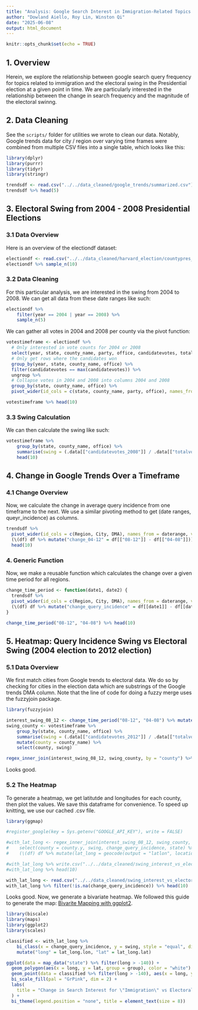 ```yaml
---
title: "Analysis: Google Search Interest in Immigration-Related Topics vs Electoral Swing Per County"
author: "Dowland Aiello, Roy Lin, Winston Qi"
date: "2025-06-08"
output: html_document
---
```


```r
knitr::opts_chunk$set(echo = TRUE)
```

## 1. Overview

Herein, we explore the relationship between google search query frequency for topics related to immigration and the electoral swing in the Presidential election at a given point in time. We are particularly interested in the relationship between the change in search frequency and the magnitude of the electoral swinng.

## 2. Data Cleaning

See the `scripts/` folder for utilities we wrote to clean our data. Notably, Google trends data for city / region over varying time frames were combined from multiple CSV files into a single table, which looks like this:

```r
library(dplyr)
library(purrr)
library(tidyr)
library(stringr)

trendsdf <- read.csv("../../data_cleaned/google_trends/summarized.csv")
trendsdf %>% head(5)
```

## 3. Electoral Swing from 2004 - 2008 Presidential Elections

### 3.1 Data Overview

Here is an overview of the electiondf dataset:

```r
electiondf <- read.csv("../../data_cleaned/harvard_election/countypres_2000-2020.csv")
electiondf %>% sample_n(10)
```

### 3.2 Data Cleaning

For this particular analysis, we are interested in the swing from 2004 to 2008. We can get all data from these date ranges like such:

```r
electiondf %>%
    filter(year == 2004 | year == 2008) %>%
    sample_n(5)
```

We can gather all votes in 2004 and 2008 per county via the pivot function:

```r
votestimeframe <- electiondf %>%
  # Only interested in vote counts for 2004 or 2008
  select(year, state, county_name, party, office, candidatevotes, totalvotes) %>%
  # Only get rows where the candidates won
  group_by(year, state, county_name, office) %>%
  filter(candidatevotes == max(candidatevotes)) %>%
  ungroup %>%
  # Collapse votes in 2004 and 2008 into columns 2004 and 2008
  group_by(state, county_name, office) %>%
  pivot_wider(id_cols = c(state, county_name, party, office), names_from = year, values_from = c(candidatevotes, totalvotes))

votestimeframe %>% head(10)
```

### 3.3 Swing Calculation

We can then calculate the swing like such:

```r
votestimeframe %>%
    group_by(state, county_name, office) %>%
    summarise(swing = (.data[["candidatevotes_2008"]] / .data[["totalvotes_2008"]]) - (.data[["candidatevotes_2004"]] / .data[["totalvotes_2004"]])) %>%
    head(10)
```

## 4. Change in Google Trends Over a Timeframe

### 4.1 Change Overview

Now, we calculate the change in average query incidence from one timeframe to the next. We use a similar pivoting method to get (date ranges, queyr_incidence) as columns.

```r
trendsdf %>%
  pivot_wider(id_cols = c(Region, City, DMA), names_from = daterange, values_from = query_incidence, values_fn = max) %>%
  (\(df) df %>% mutate("change_04-12" = df[["08-12"]] - df[["04-08"]])) %>%
  head(10)
```

### 4. Generic Function

Now, we make a reusable function which calculates the change over a given time period for all regions.

```r
change_time_period <- function(date1, date2) {
  trendsdf %>%
  pivot_wider(id_cols = c(Region, City, DMA), names_from = daterange, values_from = query_incidence, values_fn = max) %>%
  (\(df) df %>% mutate("change_query_incidence" = df[[date1]] - df[[date2]]))
}

change_time_period("08-12", "04-08") %>% head(10)
```

## 5. Heatmap: Query Incidence Swing vs Electoral Swing (2004 election to 2012 election)

### 5.1 Data Overview

We first match cities from Google trends to electoral data. We do so by checking for cities in the election data which are substrings of the Google trends DMA column.
Note that the line of code for doing a fuzzy merge uses the fuzzyjoin package.

```r
library(fuzzyjoin)

interest_swing_08_12 <- change_time_period("08-12", "04-08") %>% mutate(county = toupper(DMA)) %>% select(county, change_query_incidence)
swing_county <- votestimeframe %>%
    group_by(state, county_name, office) %>%
    summarise(swing = (.data[["candidatevotes_2012"]] / .data[["totalvotes_2004"]]) - (.data[["candidatevotes_2004"]] / .data[["totalvotes_2004"]])) %>%
    mutate(county = county_name) %>%
    select(county, swing)

regex_inner_join(interest_swing_08_12, swing_county, by = "county") %>% head(10)
```

Looks good.

### 5.2 The Heatmap

To generate a heatmap, we get latitutde and longitudes for each county, then plot the values. We save this dataframe for convenience. To speed up knitting, we use our cached .csv file.

```r
library(ggmap)

#register_google(key = Sys.getenv("GOOGLE_API_KEY"), write = FALSE)

#with_lat_long <- regex_inner_join(interest_swing_08_12, swing_county, by = "county") %>%
#    select(county = county.y, swing, change_query_incidence, state) %>%
#    (\(df) df %>% mutate(lat_long = geocode(output = "latlon", location = paste(df$county, ", ", df$state), method = "census")))

#with_lat_long %>% write.csv("../../data_cleaned/swing_interest_vs_electoral_04_12_lat_long.csv")
#with_lat_long %>% head(10)

with_lat_long <- read.csv("../../data_cleaned/swing_interest_vs_electoral_04_12_lat_long.csv")
with_lat_long %>% filter(!is.na(change_query_incidence)) %>% head(10)
```

Looks good.
Now, we generate a bivariate heatmap. We followed this guide to generate the map: [Bivarite Mapping with ggplot2](https://cran.r-project.org/web/packages/biscale/vignettes/biscale.html).

```r
library(biscale)
library(maps)
library(ggplot2)
library(scales)

classified <- with_lat_long %>%
    bi_class(x = change_query_incidence, y = swing, style = "equal", dim = 2) %>%
    mutate("long" = lat_long.lon, "lat" = lat_long.lat)

ggplot(data = map_data("state") %>% filter(long > -140)) +
  geom_polygon(aes(x = long, y = lat, group = group), color = "white") +
  geom_point(data = classified %>% filter(long > -140), aes(x = long, y = lat, color = bi_class), alpha = 1) +
  bi_scale_fill(pal = "GrPink", dim = 2) +
  labs(
    title = "Change in Search Interest for \"Immigration\" vs Electoral Swing from 2004 - 2012",
  ) +
  bi_theme(legend.position = "none", title = element_text(size = 8))
```
